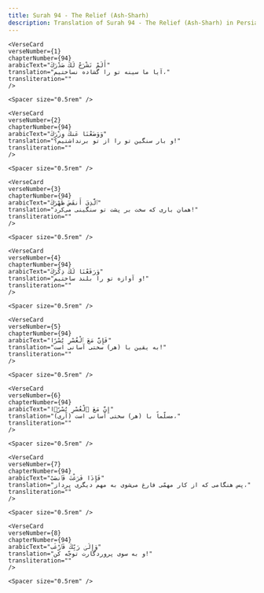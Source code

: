 ```yaml
---
title: Surah 94 - The Relief (Ash-Sharh)  
description: Translation of Surah 94 - The Relief (Ash-Sharh) in Persian
---
```







    <VerseCard 
    verseNumber={1}
    chapterNumber={94}
    arabicText="أَلَمْ نَشْرَحْ لَكَ صَدْرَكَ"
    translation="آیا ما سینه تو را گشاده نساختیم،"
    transliteration=""
    />

    <Spacer size="0.5rem" />
                
    <VerseCard 
    verseNumber={2}
    chapterNumber={94}
    arabicText="وَوَضَعْنَا عَنكَ وِزْرَكَ"
    translation="و بار سنگین تو را از تو برنداشتیم؟!"
    transliteration=""
    />

    <Spacer size="0.5rem" />
                
    <VerseCard 
    verseNumber={3}
    chapterNumber={94}
    arabicText="ٱلَّذِىٓ أَنقَضَ ظَهْرَكَ"
    translation="همان باری که سخت بر پشت تو سنگینی می‌کرد!"
    transliteration=""
    />

    <Spacer size="0.5rem" />
                
    <VerseCard 
    verseNumber={4}
    chapterNumber={94}
    arabicText="وَرَفَعْنَا لَكَ ذِكْرَكَ"
    translation="و آوازه تو را بلند ساختیم!"
    transliteration=""
    />

    <Spacer size="0.5rem" />
                
    <VerseCard 
    verseNumber={5}
    chapterNumber={94}
    arabicText="فَإِنَّ مَعَ ٱلْعُسْرِ يُسْرًا"
    translation="به یقین با (هر) سختی آسانی است!"
    transliteration=""
    />

    <Spacer size="0.5rem" />
                
    <VerseCard 
    verseNumber={6}
    chapterNumber={94}
    arabicText="إِنَّ مَعَ ٱلْعُسْرِ يُسْرًۭا"
    translation="(آری) مسلّماً با (هر) سختی آسانی است،"
    transliteration=""
    />

    <Spacer size="0.5rem" />
                
    <VerseCard 
    verseNumber={7}
    chapterNumber={94}
    arabicText="فَإِذَا فَرَغْتَ فَٱنصَبْ"
    translation="پس هنگامی که از کار مهمّی فارغ می‌شوی به مهم دیگری پرداز،"
    transliteration=""
    />

    <Spacer size="0.5rem" />
                
    <VerseCard 
    verseNumber={8}
    chapterNumber={94}
    arabicText="وَإِلَىٰ رَبِّكَ فَٱرْغَب"
    translation="و به سوی پروردگارت توجّه کن!"
    transliteration=""
    />

    <Spacer size="0.5rem" />
                
